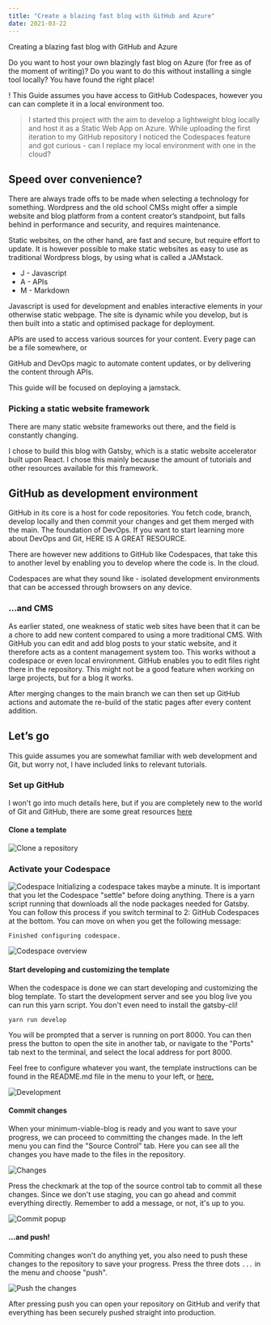 ```yaml
---
title: "Create a blazing fast blog with GitHub and Azure"
date: 2021-03-22
---
```

Creating a blazing fast blog with GitHub and Azure

Do you want to host your own blazingly fast blog on Azure (for free as of the moment of writing)? Do you want to do this without installing a single tool locally? You have found the right place! 

! This Guide assumes you have access to GitHub Codespaces, however you can can complete it in a local environment too.

> I started this project with the aim to develop a lightweight blog locally and host it as a Static Web App on Azure. While uploading the first iteration to my GitHub repository I noticed the Codespaces feature and got curious - can I replace my local environment with one in the cloud?

## Speed over convenience?
There are always trade offs to be made when selecting a technology for something. Wordpress and the old school CMSs might offer a simple website and blog platform from a content creator’s standpoint, but falls behind in performance and security, and requires maintenance. 

Static websites, on the other hand, are fast and secure, but require effort to update. It is however possible to make static websites as easy to use as traditional Wordpress blogs, by using what is called a JAMstack. 

* J - Javascript
* A - APIs
* M - Markdown

Javascript is used for development and enables interactive elements in your otherwise static webpage. The site is dynamic while you develop, but is then built into a static and optimised package for deployment.

APIs are used to access various sources for your content. Every page can be a file somewhere, or  

GitHub and DevOps magic to automate content updates, or by delivering the content through APIs.

This guide will be focused on deploying a jamstack.

### Picking a static website framework
There are many static website frameworks out there, and the field is constantly changing. 

I chose to build this blog with Gatsby, which is a static website accelerator built upon React. I chose this mainly because the amount of tutorials and other resources available for this framework.

## GitHub as development environment
GitHub in its core is a host for code repositories. You fetch code, branch, develop locally and then commit your changes and get them merged with the main. The foundation of DevOps. If you want to start learning more about DevOps and Git, HERE IS A GREAT RESOURCE.

There are however new additions to GitHub like Codespaces, that take this to another level by enabling you to develop where the code is. In the cloud.

Codespaces are what they sound like - isolated development environments that can be accessed through browsers on any device.

### ...and CMS
As earlier stated, one weakness of static web sites have been that it can be a chore to add new content compared to using a more traditional CMS. With GitHub you can edit and add blog posts to your static website, and it therefore acts as a content management system too. This works without a codespace or even local environment. GitHub enables you to edit files right there in the repository. This might not be a good feature when working on large projects, but for a blog it works. 

After merging changes to the main branch we can then set up GitHub actions and automate the re-build of the static pages after every content addition.

## Let’s go
This guide assumes you are somewhat familiar with web development and Git, but worry not, I have included links to relevant tutorials.

### Set up GitHub
I won't go into much details here, but if you are completely new to the world of Git and GitHub, there are some great resources [here](https://guides.github.com/activities/hello-world/)

#### Clone a template
![Clone a repository](./clone.png)

### Activate your Codespace
![Codespace](./codespacesorclone.png)
Initializing a codespace takes maybe a minute. 
It is important that you let the Codespace "settle" before doing anything. There is a yarn script running that downloads all the node packages needed for Gatsby. You can follow this process if you switch terminal to 2: GitHub Codespaces at the bottom. You can move on when you get the following message:
```
Finished configuring codespace.
```
![Codespace overview](./codespaces_buildcomplete.png)

#### Start developing and customizing the template
When the codespace is done we can start developing and customizing the blog template. To start the development server and see you blog live you can run this yarn script. You don't even need to install the gatsby-cli!

```
yarn run develop
```
You will be prompted that a server is running on port 8000. You can then press the button to open the site in another tab, or navigate to the "Ports" tab next to the terminal, and select the local address for port 8000.

Feel free to configure whatever you want, the template instructions can be found in the README.md file in the menu to your left, or [here.](https://github.com/LekoArts/gatsby-starter-minimal-blog)

![Development](./sidebyside.png)

#### Commit changes
When your minimum-viable-blog is ready and you want to save your progress, we can proceed to committing the changes made. In the left menu you can find the "Source Control" tab. Here you can see all the changes you have made to the files in the repository. 

![Changes](./commit1.png)

Press the checkmark at the top of the source control tab to commit all these changes. Since we don't use staging, you can go ahead and commit everything directly. Remember to add a message, or not, it's up to you. 

![Commit popup](./commitpopup.png)

#### ...and push!
Commiting changes won't do anything yet, you also need to push these changes to the repository to save your progress. Press the three dots `...` in the menu and choose "push". 

![Push the changes](./push.png)

After pressing push you can open your repository on GitHub and verify that everything has been securely pushed straight into production. 

 

